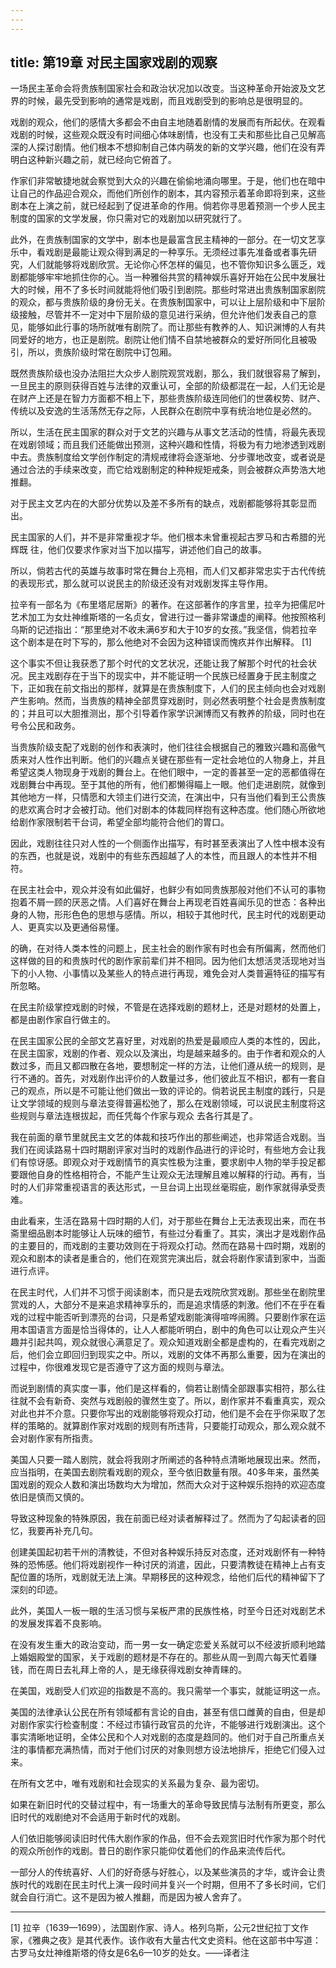 ```yaml
---
---
---
```

title: 第19章 对民主国家戏剧的观察
---

一场民主革命会将贵族制国家社会和政治状况加以改变。当这种革命开始波及文艺界的时候，最先受到影响的通常是戏剧，而且戏剧受到的影响总是很明显的。

戏剧的观众，他们的感情大多都会不由自主地随着剧情的发展而有所起伏。在观看戏剧的时候，这些观众既没有时间细心体味剧情，也没有工夫和那些比自己见解高深的人探讨剧情。他们根本不想抑制自己体内萌发的新的文学兴趣，他们在没有弄明白这种新兴趣之前，就已经向它俯首了。

作家们非常敏捷地就会察觉到大众的兴趣在偷偷地涌向哪里。于是，他们也在暗中让自己的作品迎合观众，而他们所创作的剧本，其内容预示着革命即将到来，这些剧本在上演之前，就已经起到了促进革命的作用。倘若你寻思着预测一个步人民主制度的国家的文学发展，你只需对它的戏剧加以研究就行了。

此外，在贵族制国家的文学中，剧本也是最富含民主精神的一部分。在一切文艺享乐中，看戏剧是最能让观众得到满足的一种享乐。无须经过事先准备或者事先研究，人们就能够将戏剧欣赏。无论你心怀怎样的偏见，也不管你知识多么匮乏，戏剧都能够牢牢地抓住你的心。当一种雅俗共赏的精神娱乐喜好开始在公民中发展壮大的时候，用不了多长时间就能将他们吸引到剧院。那些时常进出贵族制国家剧院的观众，都与贵族阶级的身份无关。在贵族制国家中，可以让上层阶级和中下层阶级接触，尽管并不一定对中下层阶级的意见进行采纳，但允许他们发表自己的意见，能够如此行事的场所就唯有剧院了。而让那些有教养的人、知识渊博的人有共同爱好的地方，也正是剧院。剧院让他们情不自禁地被群众的爱好所同化且被吸引，所以，贵族阶级时常在剧院中订包厢。

既然贵族阶级也没办法阻拦大众步人剧院观赏戏剧，那么，我们就很容易了解到，一旦民主的原则获得百姓与法律的双重认可，全部的阶级都混在一起，人们无论是在财产上还是在智力方面都不相上下，那些贵族阶级连同他们的世袭权势、财产、传统以及安逸的生活荡然无存之际，人民群众在剧院中享有统治地位是必然的。

所以，生活在民主国家的群众对于文艺的兴趣与从事文艺活动的性情，将最先表现在戏剧领域；而且我们还能做出预测，这种兴趣和性情，将极为有力地渗透到戏剧中去。贵族制度给文学创作制定的清规戒律将会逐渐地、分步骤地改变，或者说是通过合法的手续来改变，而它给戏剧制定的种种规矩戒条，则会被群众声势浩大地推翻。

对于民主文艺内在的大部分优势以及差不多所有的缺点，戏剧都能够将其彰显而出。

民主国家的人们，并不是非常重视才华。他们根本未曾重视起古罗马和古希腊的光辉既 往，他们仅要求作家对当下加以描写，讲述他们自己的故事。

所以，倘若古代的英雄与故事时常在舞台上亮相，而人们又都非常忠实于古代传统的表现形式，那么就可以说民主的阶级还没有对戏剧发挥主导作用。

拉辛有一部名为《布里塔尼居斯》的著作。在这部著作的序言里，拉辛为把儒尼叶艺术加工为女灶神维斯塔的一名贞女，曾进行过一番非常谦虚的阐释。他按照格利乌斯的记述指出：“那里绝对不收未满6岁和大于10岁的女孩。”我坚信，倘若拉辛这个剧本是在时下写的，那么他绝对不会因为这种错误而愧疚并作出解释。 [1]

这个事实不但让我获悉了那个时代的文艺状况，还能让我了解那个时代的社会状况。民主戏剧存在于当下的现实中，并不能证明一个民族已经置身于民主制度之下，正如我在前文指出的那样，就算是在贵族制度下，人们的民主倾向也会对戏剧产生影响。然而，当贵族的精神全部贯穿戏剧时，则必然表明整个社会是贵族制度的；并且可以大胆推测出，那个引导着作家学识渊博而又有教养的阶级，同时也在号令公民和政务。

当贵族阶级支配了戏剧的创作和表演时，他们往往会根据自己的雅致兴趣和高傲气质来对人性作出判断。他们的兴趣点关键在那些有一定社会地位的人物身上，并且希望这类人物现身于戏剧的舞台上。在他们眼中，一定的善甚至一定的恶都值得在戏剧舞台中再现。至于其他的所有，他们都懒得瞄上一眼。他们走进剧院，就像到其他地方一样，只情愿和大领主们进行交流，在演出中，只有当他们看到王公贵族的悲欢离合时才会被打动。他们对剧本的体裁同样抱有这种态度。他们随心所欲地给剧作家限制若干台词，希望全部均能符合他们的胃口。

因此，戏剧往往只对人性的一个侧面作出描写，有时甚至表演出了人性中根本没有的东西，也就是说，戏剧中的有些东西超越了人的本性，而且跟人的本性并不相符。

在民主社会中，观众并没有如此偏好，也鲜少有如同贵族那般对他们不认可的事物抱着不屑一顾的厌恶之情。人们喜好在舞台上再现老百姓喜闻乐见的世态：各种出身的人物，形形色色的思想与感情。所以，相较于其他时代，民主时代的戏剧更动人、更真实以及更通俗易懂。

的确，在对待人类本性的问题上，民主社会的剧作家有时也会有所偏离，然而他们这样做的目的和贵族时代的剧作家前辈们并不相同。因为他们太想活灵活现地对当下的小人物、小事情以及某些人的特点进行再现，难免会对人类普遍特征的描写有所忽略。

在民主阶级掌控戏剧的时候，不管是在选择戏剧的题材上，还是对题材的处置上，都是由剧作家自行做主的。

在民主国家公民的全部文艺喜好里，对戏剧的热爱是最顺应人类的本性的，因此，在民主国家，戏剧的作者、观众以及演出，均是越来越多的。由于作者和观众的人数过多，而且又都四散在各地，要想制定一样的方法，让他们遵从统一的规则，是行不通的。首先，对戏剧作出评价的人数量过多，他们彼此互不相识，都有一套自己的观点，所以是不可能让他们做出一致的评论的。倘若说民主制度的践行，只是让文学领域的规则与章法变得普遍松弛了，那么在戏剧领域，可以说民主制度将这些规则与章法连根拔起，而任凭每个作家与观众 去各行其是了。

我在前面的章节里就民主文艺的体裁和技巧作出的那些阐述，也非常适合戏剧。当我们在阅读路易十四时期剧评家对当时的戏剧作品进行的评论时，有些地方会让我们有惊讶感。即观众对于戏剧情节的真实性极为注重，要求剧中人物的举手投足都要跟他自身的性格相符合，不能产生让观众无法理解且难以解释的行动。再有，当时的人们非常重视语言的表达形式，一旦台词上出现丝毫瑕疵，剧作家就得承受责难。

由此看来，生活在路易十四时期的人们，对于那些在舞台上无法表现出来，而在书斋里细品剧本时能够让人玩味的细节，有些过分看重了。其实，演出才是戏剧作品的主要目的，而戏剧的主要功效则在于将观众打动。然而在路易十四时期，戏剧的观众和剧本的读者是重合的，他们在观赏完演出后，就会将剧作家请到家中，当面进行点评。

在民主时代，人们并不习惯于阅读剧本，而只是去戏院欣赏戏剧。那些坐在剧院里赏戏的人，大部分不是来追求精神享乐的，而是追求情感的刺激。他们不在乎在看戏的过程中能否听到漂亮的台词，只是希望戏剧能演得喧哗闹腾。只要剧作家在运用本国语言方面是恰当得体的，让人人都能听明白，剧中的角色可以让观众产生兴趣并引起共鸣，观众就很心满意足了。观众知道戏剧全都是虚构的，在看完戏剧之后，他们会立即回归到现实之中。所以，戏剧的文体不再那么重要，因为在演出的过程中，你很难发现它是否遵守了这方面的规则与章法。

而说到剧情的真实度一事，他们是这样看的，倘若让剧情全部跟事实相符，那么往往就不会有新奇、突然与戏剧般的骤然生变了。所以，剧作家并不看重真实，观众对此也并不介意。只要你写出的戏剧能够将观众打动，他们是不会在乎你采取了怎样的策略的。就算剧作家对戏剧的规则有所违背，只要能打动观众，那么观众就不会对剧作家有所指责。

美国人只要一踏人剧院，就会将我刚才所阐述的各种特点清晰地展现出来。然而，应当指明，在美国去剧院看戏剧的观众，至今依旧数量有限。40多年来，虽然美国戏剧的观众人数和演出场数均大为增加，然而大众对于这种娱乐抱持的欢迎态度依旧是慎而又慎的。

导致这种现象的特殊原因，我在前面已经对读者解释过了。然而为了勾起读者的回忆，我要再补充几句。

创建美国起初若干州的清教徒，不但对各种娱乐持反对态度，还对戏剧怀有一种特殊的恐怖感。他们将戏剧视作一种讨厌的消遣，因此，只要清教徒在精神上占有支配位置的场所，戏剧就无法上演。早期移民的这种观念，给他们后代的精神留下了深刻的印迹。

此外，美国人一板一眼的生活习惯与呆板严肃的民族性格，时至今日还对戏剧艺术的发展发挥着不良影响。

在没有发生重大的政治变动，而一男一女一确定恋爱关系就可以不经波折顺利地踏上婚姻殿堂的国家，关于戏剧的题材是不存在的。那些从周一到周六每天忙着赚钱，而在周日去礼拜上帝的人，是无缘获得戏剧女神青睐的。

在美国，戏剧受人们欢迎的指数是不高的。我只需举一个事实，就能证明这一点。

美国的法律承认公民在所有领域都有言论的自由，甚至有信口雌黄的自由，但是却对剧作家实行检查制度：不经过市镇行政官员的允许，不能够进行戏剧演出。这个事实清晰地证明，全体公民和个人对戏剧的态度是趋同的。他们对于自己所重点关注的事情都充满热情，而对于他们讨厌的对象则想方设法地排斥，拒绝它们侵入过来。

在所有文艺中，唯有戏剧和社会现实的关系最为复杂、最为密切。

如果在新旧时代的交替过程中，有一场重大的革命导致民情与法制有所更变，那么旧时代的戏剧绝对不会适用于新时代的戏剧。

人们依旧能够阅读旧时代伟大剧作家的作品，但不会去观赏旧时代作家为那个时代的观众所创作的戏剧。昔日的剧作家只能仰仗着他们的作品来流传后代。

一部分人的传统喜好、人们的好奇感与好胜心，以及某些演员的才华，或许会让贵族时代的戏剧在民主时代上演一段时间并复兴一个时期，但用不了多长时间，它们就会自行消亡。这不是因为被人推翻，而是因为被人舍弃了。



* * *



[1] 拉辛（1639—1699），法国剧作家、诗人。格列乌斯，公元2世纪拉丁文作家，《雅典之夜》是其代表作。该作收有大量古代文史资料。他在这部书中写道：古罗马女灶神维斯塔的侍女是6名6—10岁的处女。——译者注